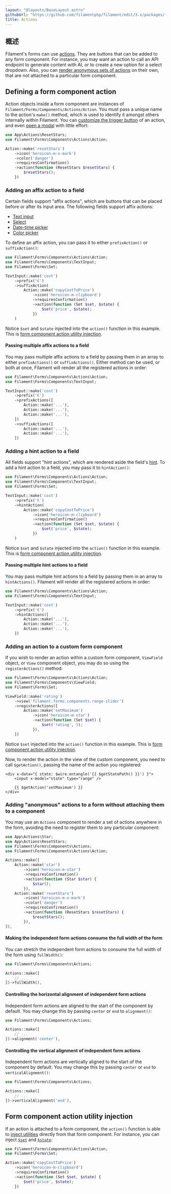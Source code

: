 ```yaml
---
layout: "@layouts/BaseLayout.astro"
githubUrl: "https://github.com/filamentphp/filament/edit/3.x/packages/forms/docs/06-actions.md"
title: Actions
---
```


## 概述

Filament's forms can use [actions](../actions). They are buttons that can be added to any form component. For instance, you may want an action to call an API endpoint to generate content with AI, or to create a new option for a select dropdown. Also, you can [render anonymous sets of actions](#adding-anonymous-actions-to-a-form-without-attaching-them-to-a-component) on their own, that are not attached to a particular form component.

## Defining a form component action

Action objects inside a form component are instances of `Filament/Forms/Components/Actions/Action`. You must pass a unique name to the action's `make()` method, which is used to identify it amongst others internally within Filament. You can [customize the trigger button](../actions/trigger-button) of an action, and even [open a modal](../actions/modals) with little effort:

```php
use App\Actions\ResetStars;
use Filament\Forms\Components\Actions\Action;

Action::make('resetStars')
    ->icon('heroicon-m-x-mark')
    ->color('danger')
    ->requiresConfirmation()
    ->action(function (ResetStars $resetStars) {
        $resetStars();
    })
```

### Adding an affix action to a field

Certain fields support "affix actions", which are buttons that can be placed before or after its input area. The following fields support affix actions:

- [Text input](fields/text-input)
- [Select](fields/select)
- [Date-time picker](fields/date-time-picker)
- [Color picker](fields/color-picker)

To define an affix action, you can pass it to either `prefixAction()` or `suffixAction()`:

```php
use Filament\Forms\Components\Actions\Action;
use Filament\Forms\Components\TextInput;
use Filament\Forms\Set;

TextInput::make('cost')
    ->prefix('€')
    ->suffixAction(
        Action::make('copyCostToPrice')
            ->icon('heroicon-m-clipboard')
            ->requiresConfirmation()
            ->action(function (Set $set, $state) {
                $set('price', $state);
            })
    )
```

<AutoScreenshot name="forms/fields/actions/suffix" alt="Text input with suffix action" version="3.x" />

Notice `$set` and `$state` injected into the `action()` function in this example. This is [form component action utility injection](#form-component-action-utility-injection).

#### Passing multiple affix actions to a field

You may pass multiple affix actions to a field by passing them in an array to either `prefixActions()` or `suffixActions()`. Either method can be used, or both at once, Filament will render all the registered actions in order:

```php
use Filament\Forms\Components\Actions\Action;
use Filament\Forms\Components\TextInput;

TextInput::make('cost')
    ->prefix('€')
    ->prefixActions([
        Action::make('...'),
        Action::make('...'),
        Action::make('...'),
    ])
    ->suffixActions([
        Action::make('...'),
        Action::make('...'),
    ])
```

### Adding a hint action to a field

All fields support "hint actions", which are rendered aside the field's [hint](fields/getting-started#adding-a-hint-next-to-the-label). To add a hint action to a field, you may pass it to `hintAction()`:

```php
use Filament\Forms\Components\Actions\Action;
use Filament\Forms\Components\TextInput;
use Filament\Forms\Set;

TextInput::make('cost')
    ->prefix('€')
    ->hintAction(
        Action::make('copyCostToPrice')
            ->icon('heroicon-m-clipboard')
            ->requiresConfirmation()
            ->action(function (Set $set, $state) {
                $set('price', $state);
            })
    )
```

Notice `$set` and `$state` injected into the `action()` function in this example. This is [form component action utility injection](#form-component-action-utility-injection).

<AutoScreenshot name="forms/fields/actions/hint" alt="Text input with hint action" version="3.x" />

#### Passing multiple hint actions to a field

You may pass multiple hint actions to a field by passing them in an array to `hintActions()`. Filament will render all the registered actions in order:

```php
use Filament\Forms\Components\Actions\Action;
use Filament\Forms\Components\TextInput;

TextInput::make('cost')
    ->prefix('€')
    ->hintActions([
        Action::make('...'),
        Action::make('...'),
        Action::make('...'),
    ])
```

### Adding an action to a custom form component

If you wish to render an action within a custom form component, `ViewField` object, or `View` component object, you may do so using the `registerActions()` method:

```php
use Filament\Forms\Components\Actions\Action;
use Filament\Forms\Components\ViewField;
use Filament\Forms\Set;

ViewField::make('rating')
    ->view('filament.forms.components.range-slider')
    ->registerActions([
        Action::make('setMaximum')
            ->icon('heroicon-m-star')
            ->action(function (Set $set) {
                $set('rating', 5);
            }),
    ])
```

Notice `$set` injected into the `action()` function in this example. This is [form component action utility injection](#form-component-action-utility-injection).

Now, to render the action in the view of the custom component, you need to call `$getAction()`, passing the name of the action you registered:

```blade
<div x-data="{ state: $wire.entangle('{{ $getStatePath() }}') }">
    <input x-model="state" type="range" />
    
    {{ $getAction('setMaximum') }}
</div>
```

### Adding "anonymous" actions to a form without attaching them to a component

You may use an `Actions` component to render a set of actions anywhere in the form, avoiding the need to register them to any particular component:

```php
use App\Actions\Star;
use App\Actions\ResetStars;
use Filament\Forms\Components\Actions;
use Filament\Forms\Components\Actions\Action;

Actions::make([
    Action::make('star')
        ->icon('heroicon-m-star')
        ->requiresConfirmation()
        ->action(function (Star $star) {
            $star();
        }),
    Action::make('resetStars')
        ->icon('heroicon-m-x-mark')
        ->color('danger')
        ->requiresConfirmation()
        ->action(function (ResetStars $resetStars) {
            $resetStars();
        }),
]),
```

<AutoScreenshot name="forms/layout/actions/anonymous/simple" alt="Anonymous actions" version="3.x" />

#### Making the independent form actions consume the full width of the form

You can stretch the independent form actions to consume the full width of the form using `fullWidth()`:

```php
use Filament\Forms\Components\Actions;

Actions::make([
    // ...
])->fullWidth(),
```

<AutoScreenshot name="forms/layout/actions/anonymous/full-width" alt="Anonymous actions consuming the full width" version="3.x" />

#### Controlling the horizontal alignment of independent form actions

Independent form actions are aligned to the start of the component by default. You may change this by passing `center` or `end` to `alignment()`:

```php
use Filament\Forms\Components\Actions;

Actions::make([
    // ...
])->alignment('center'),
```

<AutoScreenshot name="forms/layout/actions/anonymous/horizontally-aligned-center" alt="Anonymous actions horizontally aligned to the center" version="3.x" />

#### Controlling the vertical alignment of independent form actions

Independent form actions are vertically aligned to the start of the component by default. You may change this by passing `center` or `end` to `verticalAlignment()`:

```php
use Filament\Forms\Components\Actions;

Actions::make([
    // ...
])->verticalAlignment('end'),
```

<AutoScreenshot name="forms/layout/actions/anonymous/vertically-aligned-end" alt="Anonymous actions vertically aligned to the end" version="3.x" />

## Form component action utility injection

If an action is attached to a form component, the `action()` function is able to [inject utilities](advanced#form-component-utility-injection) directly from that form component. For instance, you can inject [`$set`](advanced#injecting-a-function-to-set-the-state-of-another-field) and [`$state`](advanced#injecting-the-current-state-of-a-field):

```php
use Filament\Forms\Components\Actions\Action;
use Filament\Forms\Set;

Action::make('copyCostToPrice')
    ->icon('heroicon-m-clipboard')
    ->requiresConfirmation()
    ->action(function (Set $set, $state) {
        $set('price', $state);
    })
```

